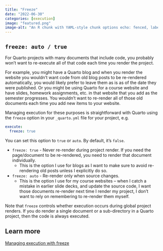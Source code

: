 ```yaml
---
title: "Freeze"
date: "2022-06-30"
categories: [execution]
image: "featured.png"
image-alt: "An R chunk with YAML-style chunk options echo: fenced, label: simple-arithmetic, results: hide. The R code in the chunk is 1 + 1. The fences of the chunk are also visible."
---
```


## `freeze: auto / true`

For Quarto projects with many documents that include code, you probably won't want to re-execute all of that code each time you render the project.
\

For example, you might have a Quarto blog and when you render the website you wouldn't want code from old blog posts to be re-rendered automatically, you would likely prefer to leave them as is as of the date they were published.
Or you might be using Quarto for a course website and have slides, homework assignments, etc. in that website that you add as the semester progresses.
You wouldn't want to re-render all of those old documents each time you add new items to your website.

Managing execution for these purposes is straightforward with Quarto using the `freeze` option in your `_quarto.yml` file for your project, e.g.

``` yaml
execute:
  freeze: true
```

You can set this option to `true` or `auto`.
By default, it's `false`.

-   `freeze: true` - Never re-render during project render. If you need the page/document to be re-rendered, you need to render that document individually.
    -   This is the option I use for blogs as I want to make sure to avoid re-rendering old posts unless I explicitly do so.
-   `freeze: auto` - Re-render only when source changes.
    -   This is the option I use for my course websites -- when I catch a mistake in earlier slide decks, and update the source code, I want those documents re-render next time I render my project, I don't want to rely on remembering to re-render them myself.

Note that `freeze` controls whether execution occurs during global project renders.
If you do render a single document or a sub-directory in a Quarto project, then the code is always executed.

## Learn more

[Managing execution with freeze](https://quarto.org/docs/projects/code-execution.html#freeze)
